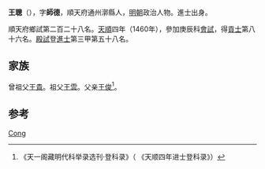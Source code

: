 {{Otheruses|other=名为王聪的其他人物|王聰}}

'''王聰'''（{{bd|1427年||？}}），字'''師德'''，順天府通州漷縣人，[[明朝|明朝]]政治人物。進士出身。

順天府鄉試第二百二十八名。[[天顺_(明朝)|天順]]四年（1460年），參加庚辰科[[會試|會試]]，得[[貢士|貢士]]第八十六名。[[殿試|殿試]]登[[進士|進士]]第三甲第五十八名。

== 家族 ==
曾祖父[[王貴|王貴]]。祖父[[王雲|王雲]]。父亲[[王俊|王俊]]<ref>《天一阁藏明代科举录选刊·登科录》（ 《天顺四年进士登科录》）</ref>。

== 参考 ==
{{reflist}}

{{明朝人物小作品}}
{{天順四年庚辰科殿試金榜}}

{{Authority control}}
{{DEFAULTSORT:Wang王}}
[[Category:王姓|Cong]]
